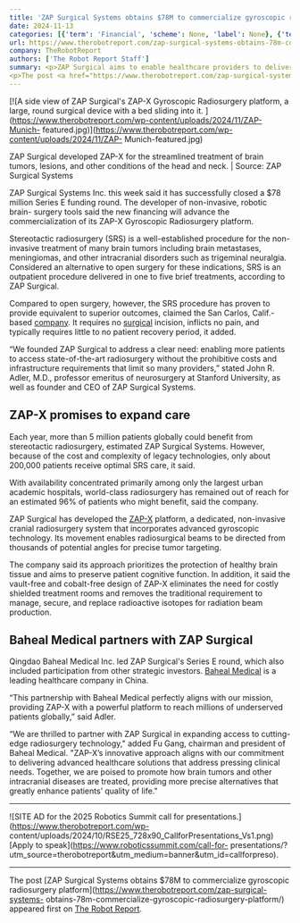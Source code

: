```yaml
---
title: 'ZAP Surgical Systems obtains $78M to commercialize gyroscopic radiosurgery platform'
date: 2024-11-13
categories: [{'term': 'Financial', 'scheme': None, 'label': None}, {'term': 'Healthcare Robotics', 'scheme': None, 'label': None}, {'term': 'Investments', 'scheme': None, 'label': None}, {'term': 'Markets / Industries', 'scheme': None, 'label': None}, {'term': 'News', 'scheme': None, 'label': None}, {'term': 'Robots / Platforms', 'scheme': None, 'label': None}, {'term': 'Surgical / Interventional Systems', 'scheme': None, 'label': None}, {'term': 'ZAP Surgical System', 'scheme': None, 'label': None}]
url: https://www.therobotreport.com/zap-surgical-systems-obtains-78m-commercialize-gyroscopic-radiosurgery-platform/
company: TheRobotReport
authors: ['The Robot Report Staff']
summary: <p>ZAP Surgical aims to enable healthcare providers to deliver high-quality treatment without high costs and infrastructural burdens.</p>
<p>The post <a href="https://www.therobotreport.com/zap-surgical-systems-obtains-78m-commercialize-gyroscopic-radiosurgery-platform/">ZAP Surgical Systems obtains $78M to commercialize gyroscopic radiosurgery platform</a> appeared first on <a href="https://www.therobotreport.com">The Robot Report</a>.</p>
---
```



[![A side view of ZAP Surgical's ZAP-X Gyroscopic Radiosurgery platform, a
large, round surgical device with a bed sliding into it.
](https://www.therobotreport.com/wp-content/uploads/2024/11/ZAP-Munich-
featured.jpg)](https://www.therobotreport.com/wp-content/uploads/2024/11/ZAP-
Munich-featured.jpg)

ZAP Surgical developed ZAP-X for the streamlined treatment of brain tumors, lesions, and other conditions of the head and neck. | Source: ZAP Surgical Systems

ZAP Surgical Systems Inc. this week said it has successfully closed a $78
million Series E funding round. The developer of non-invasive, robotic brain-
surgery tools said the new financing will advance the commercialization of its
ZAP-X Gyroscopic Radiosurgery platform.

Stereotactic radiosurgery (SRS) is a well-established procedure for the non-
invasive treatment of many brain tumors including brain metastases,
meningiomas, and other intracranial disorders such as trigeminal neuralgia.
Considered an alternative to open surgery for these indications, SRS is an
outpatient procedure delivered in one to five brief treatments, according to
ZAP Surgical.

Compared to open surgery, however, the SRS procedure has proven to provide
equivalent to superior outcomes, claimed the San Carlos, Calif.-based
[company](https://zapsurgical.com/). It requires no
[surgical](https://www.therobotreport.com/tag/surgical/) incision, inflicts no
pain, and typically requires little to no patient recovery period, it added.

“We founded ZAP Surgical to address a clear need: enabling more patients to
access state-of-the-art radiosurgery without the prohibitive costs and
infrastructure requirements that limit so many providers,” stated John R.
Adler, M.D., professor emeritus of neurosurgery at Stanford University, as
well as founder and CEO of ZAP Surgical Systems.

## ZAP-X promises to expand care

Each year, more than 5 million patients globally could benefit from
stereotactic radiosurgery, estimated ZAP Surgical Systems. However, because of
the cost and complexity of legacy technologies, only about 200,000 patients
receive optimal SRS care, it said.

With availability concentrated primarily among only the largest urban academic
hospitals, world-class radiosurgery has remained out of reach for an estimated
96% of patients who might benefit, said the company.

ZAP Surgical has developed the [ZAP-X](https://zapsurgical.com/zap-x/)
platform, a dedicated, non-invasive cranial radiosurgery system that
incorporates advanced gyroscopic technology. Its movement enables
radiosurgical beams to be directed from thousands of potential angles for
precise tumor targeting.

The company said its approach prioritizes the protection of healthy brain
tissue and aims to preserve patient cognitive function. In addition, it said
the vault-free and cobalt-free design of ZAP-X eliminates the need for costly
shielded treatment rooms and removes the traditional requirement to manage,
secure, and replace radioactive isotopes for radiation beam production.

## Baheal Medical partners with ZAP Surgical

Qingdao Baheal Medical Inc. led ZAP Surgical's Series E round, which also
included participation from other strategic investors. [Baheal
Medical](http://en.baiyyy.com/) is a leading healthcare company in China.

“This partnership with Baheal Medical perfectly aligns with our mission,
providing ZAP-X with a powerful platform to reach millions of underserved
patients globally,” said Adler.

“We are thrilled to partner with ZAP Surgical in expanding access to cutting-
edge radiosurgery technology," added Fu Gang, chairman and president of Baheal
Medical. "ZAP-X’s innovative approach aligns with our commitment to delivering
advanced healthcare solutions that address pressing clinical needs. Together,
we are poised to promote how brain tumors and other intracranial diseases are
treated, providing more precise alternatives that greatly enhance patients’
quality of life."

* * *

![SITE AD for the 2025 Robotics Summit call for
presentations.](https://www.therobotreport.com/wp-
content/uploads/2024/10/RSE25_728x90_CallforPresentations_Vs1.png) [Apply to
speak](https://www.roboticssummit.com/call-for-
presentations/?utm_source=therobotreport&utm_medium=banner&utm_id=callforpreso).

* * *

The post [ZAP Surgical Systems obtains $78M to commercialize gyroscopic
radiosurgery platform](https://www.therobotreport.com/zap-surgical-systems-
obtains-78m-commercialize-gyroscopic-radiosurgery-platform/) appeared first on
[The Robot Report](https://www.therobotreport.com).

